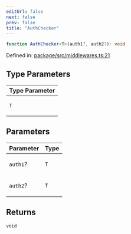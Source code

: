 ```yaml
---
editUrl: false
next: false
prev: false
title: "AuthChecker"
---
```


```ts
function AuthChecker<T>(auth1?, auth2?): void
```

Defined in: [package/src/middlewares.ts:21](https://github.com/KingsBeCattz/ezdd/blob/8128187f4e3c49c29f09b0ea64f2ec7d4b54b8e5/package/src/middlewares.ts#L21)

## Type Parameters

<table>
<thead>
<tr>
<th>Type Parameter</th>
</tr>
</thead>
<tbody>
<tr>
<td>

`T`

</td>
</tr>
</tbody>
</table>

## Parameters

<table>
<thead>
<tr>
<th>Parameter</th>
<th>Type</th>
</tr>
</thead>
<tbody>
<tr>
<td>

`auth1`?

</td>
<td>

`T`

</td>
</tr>
<tr>
<td>

`auth2`?

</td>
<td>

`T`

</td>
</tr>
</tbody>
</table>

## Returns

`void`
